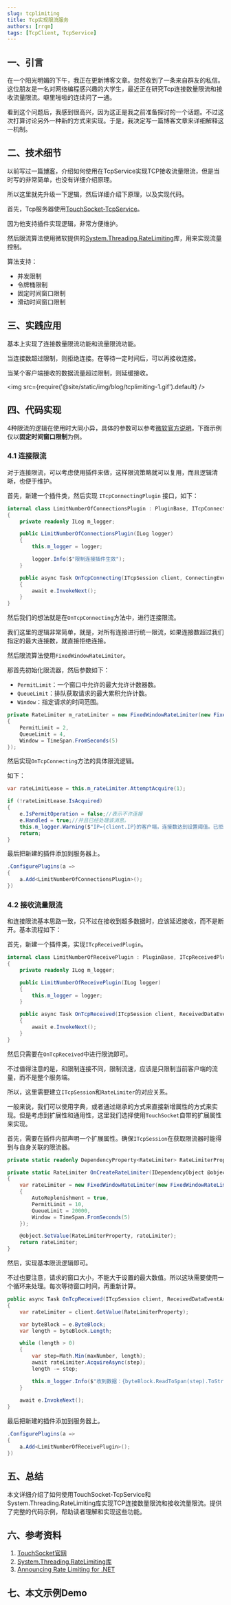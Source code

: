 ```yaml
---
slug: tcplimiting
title: Tcp实现限流服务
authors: [rrqm]
tags: [TcpClient, TcpService]
---
```



## 一、引言

在一个阳光明媚的下午，我正在更新博客文章。忽然收到了一条来自群友的私信。这位朋友是一名对网络编程感兴趣的大学生，最近正在研究Tcp连接数量限流和接收流量限流。噼里啪啦的连续问了一通。

看到这个问题后，我感到很高兴，因为这正是我之前准备探讨的一个话题。不过这次打算讨论另外一种新的方式来实现。于是，我决定写一篇博客文章来详细解释这一机制。

## 二、技术细节

以前写过一篇[博客](https://blog.csdn.net/qq_40374647/article/details/125496769)，介绍如何使用在TcpService实现TCP接收流量限流，但是当时写的非常简单，也没有详细介绍原理。

所以这里就先升级一下逻辑，然后详细介绍下原理，以及实现代码。

首先，Tcp服务器使用[TouchSocket-TcpService](https://gitee.com/RRQM_Home/TouchSocket)。

因为他支持插件实现逻辑，非常方便维护。

然后限流算法使用微软提供的[System.Threading.RateLimiting](https://www.nuget.org/packages/System.Threading.RateLimiting)库，用来实现流量控制。

算法支持：

- 并发限制
- 令牌桶限制
- 固定时间窗口限制
- 滑动时间窗口限制


## 三、实践应用

基本上实现了连接数量限流功能和流量限流功能。

当连接数超过限制，则拒绝连接。在等待一定时间后，可以再接收连接。

当某个客户端接收的数据流量超过限制，则延缓接收。

<img src={require('@site/static/img/blog/tcplimiting-1.gif').default} />

## 四、代码实现

4种限流的逻辑在使用时大同小异，具体的参数可以参考[微软官方说明](https://learn.microsoft.com/zh-cn/dotnet/api/system.threading.ratelimiting)，下面示例仅以**固定时间窗口限制**为例。

### 4.1 连接限流

对于连接限流，可以考虑使用插件来做，这样限流策略就可以复用，而且逻辑清晰，也便于维护。

首先，新建一个插件类，然后实现 `ITcpConnectingPlugin` 接口，如下：

```csharp showLineNumbers
internal class LimitNumberOfConnectionsPlugin : PluginBase, ITcpConnectingPlugin
{
    private readonly ILog m_logger;

    public LimitNumberOfConnectionsPlugin(ILog logger)
    {
        this.m_logger = logger;

        logger.Info($"限制连接插件生效");
    }

    public async Task OnTcpConnecting(ITcpSession client, ConnectingEventArgs e)
    {
        await e.InvokeNext();
    }
}
```

然后我们的想法就是在`OnTcpConnecting`方法中，进行连接限流。

我们这里的逻辑非常简单，就是，对所有连接进行统一限流，如果连接数超过我们指定的最大连接数，就直接拒绝连接。

然后限流算法使用`FixedWindowRateLimiter`。

那首先初始化限流器，然后参数如下：

- `PermitLimit`：一个窗口中允许的最大允许计数器数。
- `QueueLimit`：排队获取请求的最大累积允许计数。
- `Window`：指定请求的时间范围。

```csharp showLineNumbers
private RateLimiter m_rateLimiter = new FixedWindowRateLimiter(new FixedWindowRateLimiterOptions()
{
    PermitLimit = 2,
    QueueLimit = 4,
    Window = TimeSpan.FromSeconds(5)
});
```

然后实现`OnTcpConnecting`方法的具体限流逻辑。

如下：

```csharp showLineNumbers
var rateLimitLease = this.m_rateLimiter.AttemptAcquire(1);

if (!rateLimitLease.IsAcquired)
{
    e.IsPermitOperation = false;//表示不许连接
    e.Handled = true;//并且已经处理该消息。
    this.m_logger.Warning($"IP={client.IP}的客户端，连接数达到设置阈值。已拒绝连接。");
    return;
}
```

最后把新建的插件添加到服务器上。

```csharp {3} showLineNumbers
.ConfigurePlugins(a =>
{
    a.Add<LimitNumberOfConnectionsPlugin>();
})
```

### 4.2 接收流量限流

和连接限流基本思路一致，只不过在接收到超多数据时，应该延迟接收，而不是断开。基本流程如下：

首先，新建一个插件类，实现`ITcpReceivedPlugin`。

```csharp showLineNumbers
internal class LimitNumberOfReceivePlugin : PluginBase, ITcpReceivedPlugin
{
    private readonly ILog m_logger;

    public LimitNumberOfReceivePlugin(ILog logger)
    {
        this.m_logger = logger;
    }

    public async Task OnTcpReceived(ITcpSession client, ReceivedDataEventArgs e)
    {
        await e.InvokeNext();
    }
}
```

然后只需要在`OnTcpReceived`中进行限流即可。

不过值得注意的是，和限制连接不同，限制流速，应该是只限制当前客户端的流量，而不是整个服务端。

所以，这里需要建立`ITcpSession`和`RateLimiter`的对应关系。

一般来说，我们可以使用字典，或者通过继承的方式来直接新增属性的方式来实现。但是考虑到扩展性和通用性，这里我们选择使用`TouchSocket`自带的扩展属性来实现。

首先，需要在插件内部声明一个扩展属性。确保`ITcpSession`在获取限流器时能得到与自身关联的限流器。


```csharp {1} showLineNumbers
private static readonly DependencyProperty<RateLimiter> RateLimiterProperty = new DependencyProperty<RateLimiter>("RateLimiterProperty", OnCreateRateLimiter, false);

private static RateLimiter OnCreateRateLimiter(IDependencyObject @object)
{
    var rateLimiter = new FixedWindowRateLimiter(new FixedWindowRateLimiterOptions()
    {
        AutoReplenishment = true,
        PermitLimit = 10,
        QueueLimit = 20000,
        Window = TimeSpan.FromSeconds(5)
    });

    @object.SetValue(RateLimiterProperty, rateLimiter);
    return rateLimiter;
}
```

然后，实现基本限流逻辑即可。

不过也要注意，请求的窗口大小，不能大于设置的最大数值。所以这块需要使用一个循环来处理。每次等待窗口时间，再重新计算。

```csharp {9-15} showLineNumbers
public async Task OnTcpReceived(ITcpSession client, ReceivedDataEventArgs e)
{
    var rateLimiter = client.GetValue(RateLimiterProperty);

    var byteBlock = e.ByteBlock;
    var length = byteBlock.Length;

    while (length > 0)
    {
        var step=Math.Min(maxNumber, length);
        await rateLimiter.AcquireAsync(step);
        length -= step;

        this.m_logger.Info($"收到数据：{byteBlock.ReadToSpan(step).ToString(Encoding.UTF8)}");
    }
    
    await e.InvokeNext();
}
```

最后把新建的插件添加到服务器上。

```csharp {3} showLineNumbers
.ConfigurePlugins(a =>
{
    a.Add<LimitNumberOfReceivePlugin>();
})
```

## 五、总结

本文详细介绍了如何使用TouchSocket-TcpService和System.Threading.RateLimiting库实现TCP连接数量限流和接收流量限流。提供了完整的代码示例，帮助读者理解和实现这些功能。


## 六、参考资料

1. [TouchSocket官网](https://touchsocket.net/)
2. [System.Threading.RateLimiting库](https://learn.microsoft.com/zh-cn/dotnet/api/system.threading.ratelimiting)
3. [Announcing Rate Limiting for .NET](https://devblogs.microsoft.com/dotnet/announcing-rate-limiting-for-dotnet/)

## 七、本文示例Demo

<CardLink link="https://github.com/RRQM/PrivateTouchSocketPro/tree/main/examples-pro/LimitConsoleApp" isPro="true"/>

